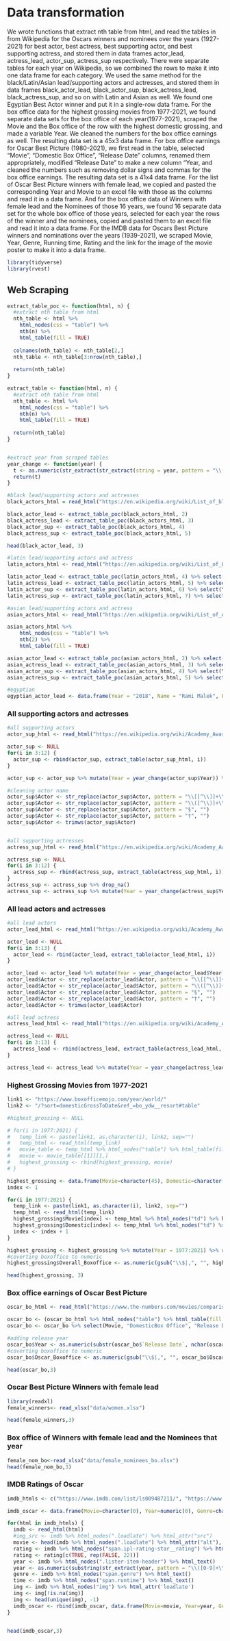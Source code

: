 # Data transformation


We wrote functions that extract nth table from html, and read the tables in from Wikipedia for the Oscars winners and nominees over the years (1927-2021) for best actor, best actress, best supporting actor, and best supporting actress, and stored them in data frames actor_lead, actress_lead, actor_sup, actress_sup respectively. There were separate tables for each year on Wikipedia, so we combined the rows to make it into one data frame for each category. We used the same method for the black/Latin/Asian lead/supporting actors and actresses, and stored them in data frames black_actor_lead, black_actor_sup, black_actress_lead, black_actress_sup, and so on with Latin and Asian as well. We found one Egyptian Best Actor winner and put it in a single-row data frame. For the box office data for the highest grossing movies from 1977-2021, we found separate data sets for the box office of each year(1977-2021), scraped the Movie and the Box office of the row with the highest domestic grossing, and made a variable Year. We cleaned the numbers for the box office earnings as well. The resulting data set is a 45x3 data frame. For box office earnings for Oscar Best Picture (1980-2021), we first read in the table, selected "Movie", "Domestic Box Office", "Release Date" columns, renamed them appropriately, modified "Release Date" to make a new column "Year, and cleaned the numbers such as removing dollar signs and commas for the box office earnings. The resulting data set is a 41x4 data frame. For the list of Oscar Best Picture winners with female lead, we copied and pasted the corresponding Year and Movie to an excel file with those as the columns and read it in a data frame. And for the box office data of Winners with female lead and the Nominees of those 16 years, we found 16 separate data set for the whole box office of those years, selected for each year the rows of the winner and the nominees, copied and pasted them to an excel file and read it into a data frame. For the IMDB data for Oscars Best Picture winners and nominations over the years (1939-2021), we scraped Movie, Year, Genre, Running time, Rating and the link for the image of the movie poster to make it into a data frame.



```r
library(tidyverse)
library(rvest)
```

## Web Scraping

```r
extract_table_poc <- function(html, n) {
  #extract nth table from html
  nth_table <- html %>%
    html_nodes(css = "table") %>% 
    nth(n) %>% 
    html_table(fill = TRUE)
  
  colnames(nth_table) <- nth_table[2,]
  nth_table <- nth_table[3:nrow(nth_table),]
  
  return(nth_table)
}

extract_table <- function(html, n) {
  #extract nth table from html
  nth_table <- html %>%
    html_nodes(css = "table") %>% 
    nth(n) %>% 
    html_table(fill = TRUE)
  
  return(nth_table)
}


#extract year from scraped tables
year_change <- function(year) {
  t <- as.numeric(str_extract(str_extract(string = year, pattern = "\\([0-9]+[a-z]+\\)"), "[0-9]+")) + 1927
  return(t)
}
```


```r
#black lead/supporting actors and actresses
black_actors_html = read_html("https://en.wikipedia.org/wiki/List_of_black_Academy_Award_winners_and_nominees")

black_actor_lead <- extract_table_poc(black_actors_html, 2)
black_actress_lead <- extract_table_poc(black_actors_html, 3)
black_actor_sup <- extract_table_poc(black_actors_html, 4)
black_actress_sup <- extract_table_poc(black_actors_html, 5)

head(black_actor_lead, 3)
```

```r
#latin lead/supporting actors and actress
latin_actors_html <- read_html("https://en.wikipedia.org/wiki/List_of_Latin_American_Academy_Award_winners_and_nominees")

latin_actor_lead <- extract_table_poc(latin_actors_html, 4) %>% select(Year, Nominee, Film, Result)
latin_actress_lead <- extract_table_poc(latin_actors_html, 5) %>% select(Year, Nominee, Film, Result)
latin_actor_sup <- extract_table_poc(latin_actors_html, 6) %>% select(Year, Nominee, Film, Result)
latin_actress_sup <- extract_table_poc(latin_actors_html, 7) %>% select(Year, Nominee, Film, Result)
```

```r
#asian lead/supporting actors and actress
asian_actors_html <- read_html("https://en.wikipedia.org/wiki/List_of_Asian_Academy_Award_winners_and_nominees")

asian_actors_html %>%
    html_nodes(css = "table") %>% 
    nth(2) %>% 
    html_table(fill = TRUE)

asian_actor_lead <- extract_table_poc(asian_actors_html, 2) %>% select(Year, Name, Film, Status)
asian_actress_lead <- extract_table_poc(asian_actors_html, 3) %>% select(Year, Name, Film, Status)
asian_actor_sup <- extract_table_poc(asian_actors_html, 4) %>% select(Year, Name, Film, Status)
asian_actress_sup <- extract_table_poc(asian_actors_html, 5) %>% select(Year, Name, Film, Status)

#egyptian
egyptian_actor_lead <- data.frame(Year = "2018", Name = "Rami Malek", Film = "Bohemian Rhapsody", Status = "Won")
```


### All supporting actors and actresses

```r
#all supporting actors
actor_sup_html <- read_html("https://en.wikipedia.org/wiki/Academy_Award_for_Best_Supporting_Actor")

actor_sup <- NULL
for(i in 3:12) {
  actor_sup <- rbind(actor_sup, extract_table(actor_sup_html, i))
}

actor_sup <- actor_sup %>% mutate(Year = year_change(actor_sup$Year)) %>% select(Year, Actor, Film)

#cleaning actor name
actor_sup$Actor <- str_replace(actor_sup$Actor, pattern = "\\[[^\\]]+\\]", "")
actor_sup$Actor <- str_replace(actor_sup$Actor, pattern = "\\([^\\)]+\\)", "")
actor_sup$Actor <- str_replace(actor_sup$Actor, pattern = "§", "")
actor_sup$Actor <- str_replace(actor_sup$Actor, pattern = "†", "")
actor_sup$Actor <- trimws(actor_sup$Actor)


#all supporting actresses
actress_sup_html <- read_html("https://en.wikipedia.org/wiki/Academy_Award_for_Best_Supporting_Actress")

actress_sup <- NULL
for(i in 3:12) {
  actress_sup <- rbind(actress_sup, extract_table(actress_sup_html, i))
}
actress_sup <- actress_sup %>% drop_na()
actress_sup <- actress_sup %>% mutate(Year = year_change(actress_sup$Year)) %>% select(Year, Actress, Film)


```


### All lead actors and actresses

```r
#all lead actors
actor_lead_html <- read_html("https://en.wikipedia.org/wiki/Academy_Award_for_Best_Actor")

actor_lead <- NULL
for(i in 3:13) {
  actor_lead <- rbind(actor_lead, extract_table(actor_lead_html, i))
}

actor_lead <- actor_lead %>% mutate(Year = year_change(actor_lead$Year)) %>% select(Year, Actor, Film)
actor_lead$Actor <- str_replace(actor_lead$Actor, pattern = "\\[[^\\]]+\\]", "")
actor_lead$Actor <- str_replace(actor_lead$Actor, pattern = "\\([^\\)]+\\)", "")
actor_lead$Actor <- str_replace(actor_lead$Actor, pattern = "§", "")
actor_lead$Actor <- str_replace(actor_lead$Actor, pattern = "†", "")
actor_lead$Actor <- trimws(actor_lead$Actor)

#all lead actress
actress_lead_html <- read_html("https://en.wikipedia.org/wiki/Academy_Award_for_Best_Actress")

actress_lead <- NULL
for(i in 3:13) {
  actress_lead <- rbind(actress_lead, extract_table(actress_lead_html, i))
}

actress_lead <- actress_lead %>% mutate(Year = year_change(actress_lead$Year)) %>% select(Year, Actress, Film)

```


###  Highest Grossing Movies from 1977-2021

```r
link1 <- "https://www.boxofficemojo.com/year/world/"
link2 <- "/?sort=domesticGrossToDate&ref_=bo_ydw__resort#table"

#highest_grossing <- NULL

# for(i in 1977:2021) {
#   temp_link <- paste(link1, as.character(i), link2, sep="")
#   temp_html <- read_html(temp_link)
#   movie_table <- temp_html %>% html_nodes("table") %>% html_table(fill = T)
#   movie <- movie_table[[1]][1,]
#   highest_grossing <- rbind(highest_grossing, movie) 
# }

highest_grossing <- data.frame(Movie=character(45), Domestic=character(45))
index <- 1

for(i in 1977:2021) {
  temp_link <- paste(link1, as.character(i), link2, sep="")
  temp_html <- read_html(temp_link)
  highest_grossing$Movie[index] <- temp_html %>% html_nodes("td") %>% html_text %>% nth(2)
  highest_grossing$Domestic[index] <- temp_html %>% html_nodes("td") %>% html_text %>% nth(4)
  index <- index + 1
}

highest_grossing <- highest_grossing %>% mutate(Year = 1977:2021) %>% rename(Overall_Movie = Movie, Overall_Boxoffice = Domestic) 
#coverting boxoffice to numeric
highest_grossing$Overall_Boxoffice <- as.numeric(gsub("\\$|,", "", highest_grossing$Overall_Boxoffice))

head(highest_grossing, 3)
```


### Box office earnings of Oscar Best Picture
```r
oscar_bo_html <- read_html("https://www.the-numbers.com/movies/comparisons/Best-Picture-Oscar-Winners")

oscar_bo <- (oscar_bo_html %>% html_nodes("table") %>% html_table(fill = T))[[1]]
oscar_bo <- oscar_bo %>% select(Movie, "DomesticBox Office", "Release Date") %>% rename(Oscar_Boxoffice = "DomesticBox Office", "Oscar_Movie" = Movie)

#adding release year
oscar_bo$Year <- as.numeric(substr(oscar_bo$`Release Date`, nchar(oscar_bo$`Release Date`)-3, nchar(oscar_bo$`Release Date`)))
#coverting boxoffice to numeric
oscar_bo$Oscar_Boxoffice <- as.numeric(gsub("\\$|,", "", oscar_bo$Oscar_Boxoffice))

head(oscar_bo,3)
```

### Oscar Best Picture Winners with female lead
```r
library(readxl)
female_winners<- read_xlsx("data/women.xlsx")

head(female_winners,3)

```

### Box office of Winners with female lead and the Nominees that year 
```r
female_nom_bo<-read_xlsx("data/female_nominees_bo.xlsx")
head(female_nom_bo,3)
```


### IMDB Ratings of Oscar 

```r
imdb_htmls <- c("https://www.imdb.com/list/ls009487211/", "https://www.imdb.com/list/ls009487211/?sort=list_order,asc&st_dt=&mode=detail&page=2", "https://www.imdb.com/list/ls009487211/?sort=list_order,asc&st_dt=&mode=detail&page=3", "https://www.imdb.com/list/ls009487211/?sort=list_order,asc&st_dt=&mode=detail&page=4", "https://www.imdb.com/list/ls009487211/?sort=list_order,asc&st_dt=&mode=detail&page=5")

imdb_oscar <- data.frame(Movie=character(0), Year=numeric(0), Genre=character(0), Time=character(0), Rating=numeric(0), Image=character(0))

for(html in imdb_htmls) {
  imdb <- read_html(html)
  #img_src <- imdb %>% html_nodes(".loadlate") %>% html_attr("src")
  movie <- head(imdb %>% html_nodes(".loadlate") %>% html_attr("alt"), -2)
  rating <- imdb %>% html_nodes("span.ipl-rating-star__rating") %>% html_text() %>% parse_number()
  rating <- rating[c(TRUE, rep(FALSE, 22))]
  year <- imdb %>% html_nodes(".lister-item-header") %>% html_text()
  year <- as.numeric(substring(str_extract(year, pattern = "\\([0-9]+\\)"), 2, 5))
  genre <- imdb %>% html_nodes("span.genre") %>% html_text()
  time <- imdb %>% html_nodes("span.runtime") %>% html_text()
  img <- imdb %>% html_nodes("img") %>% html_attr('loadlate')
  img <- img[!is.na(img)]
  img <- head(unique(img), -1)
  imdb_oscar <- rbind(imdb_oscar, data.frame(Movie=movie, Year=year, Genre=genre, Time=time, Rating=rating, Image=img))
}


head(imdb_oscar,3)
```

